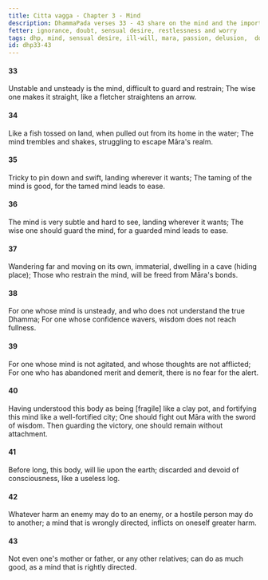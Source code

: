 ```yaml
---
title: Citta vagga - Chapter 3 - Mind
description: DhammaPada verses 33 - 43 share on the mind and the importance of guarding it. The mind is compared to a fish out of water, and the wise one is encouraged to guard the mind to avoid falling into Māra's realm.
fetter: ignorance, doubt, sensual desire, restlessness and worry
tags: dhp, mind, sensual desire, ill-will, mara, passion, delusion,  doubt, restlessness, worry, dhp33-43
id: dhp33-43
---
```


#### 33

Unstable and unsteady is the mind,
difficult to guard and restrain;
The wise one makes it straight,
like a fletcher straightens an arrow.

#### 34

Like a fish tossed on land,
when pulled out from its home in the water;
The mind trembles and shakes,
struggling to escape Māra's realm.

#### 35

Tricky to pin down and swift,
landing wherever it wants;
The taming of the mind is good,
for the tamed mind leads to ease.

#### 36

The mind is very subtle and hard to see,
landing wherever it wants;
The wise one should guard the mind,
for a guarded mind leads to ease.

#### 37

Wandering far and moving on its own,
immaterial, dwelling in a cave (hiding place);
Those who restrain the mind,
will be freed from Māra's bonds.

#### 38

For one whose mind is unsteady,
and who does not understand the true Dhamma;
For one whose confidence wavers,
wisdom does not reach fullness.

#### 39

For one whose mind is not agitated,
and whose thoughts are not afflicted;
For one who has abandoned merit and demerit,
there is no fear for the alert.

#### 40

Having understood this body as being [fragile] like a clay pot,
and fortifying this mind like a well-fortified city;
One should fight out Māra with the sword of wisdom.
Then guarding the victory, one should remain without attachment.

#### 41

Before long, this body,
will lie upon the earth;
discarded and devoid of consciousness,
like a useless log.

#### 42

Whatever harm an enemy may do to an enemy,
or a hostile person may do to another;
a mind that is wrongly directed,
inflicts on oneself greater harm.

#### 43

Not even one's mother or father,
or any other relatives;
can do as much good,
as a mind that is rightly directed.